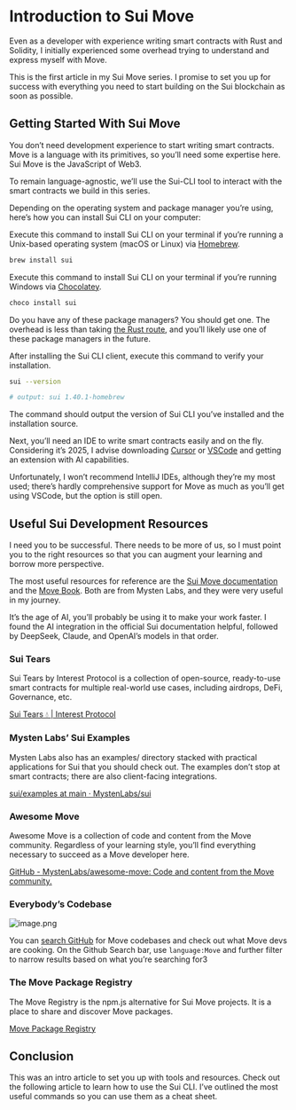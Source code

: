 # Introduction to Sui Move

Even as a developer with experience writing smart contracts with Rust and Solidity, I initially experienced some overhead trying to understand and express myself with Move.

This is the first article in my Sui Move series. I promise to set you up for success with everything you need to start building on the Sui blockchain as soon as possible.

## Getting Started With Sui Move

You don’t need development experience to start writing smart contracts. Move is a language with its primitives, so you’ll need some expertise here. Sui Move is the JavaScript of Web3.

To remain language-agnostic, we’ll use the Sui-CLI tool to interact with the smart contracts we build in this series.

Depending on the operating system and package manager you’re using, here’s how you can install Sui CLI on your computer:

Execute this command to install Sui CLI on your terminal if you’re running a Unix-based operating system (macOS or Linux) via [Homebrew](https://brew.sh/).

```bash [Terminal]
brew install sui
```

Execute this command to install Sui CLI on your terminal if you’re running Windows via [Chocolatey](https://chocolatey.org/).

```bash [Command Line]
choco install sui
```

Do you have any of these package managers? You should get one. The overhead is less than taking [the Rust route](https://docs.sui.io/guides/developer/getting-started/sui-install#install-sui-binaries-from-source), and you’ll likely use one of these package managers in the future.

After installing the Sui CLI client, execute this command to verify your installation.

```bash [Terminal]
sui --version

# output: sui 1.40.1-homebrew
```

The command should output the version of Sui CLI you’ve installed and the installation source.

Next, you’ll need an IDE to write smart contracts easily and on the fly. Considering it’s 2025, I advise downloading [Cursor](http://cursor.com) or [VSCode](https://www.notion.so/2025-The-Goodylili-Brand-165e61ac3cdb807298f9ecdbba5776f6?pvs=21) and getting an extension with AI capabilities.

Unfortunately, I won’t recommend IntelliJ IDEs, although they’re my most used; there’s hardly comprehensive support for Move as much as you’ll get using VSCode, but the option is still open.


## Useful Sui Development Resources

I need you to be successful. There needs to be more of us, so I must point you to the right resources so that you can augment your learning and borrow more perspective.

The most useful resources for reference are the [Sui Move documentation](https://docs.sui.io/concepts/sui-move-concepts) and the [Move Book](https://move-book.com/). Both are from Mysten Labs, and they were very useful in my journey.


It’s the age of AI, you’ll probably be using it to make your work faster. I found the AI integration in the official Sui documentation helpful, followed by DeepSeek, Claude, and OpenAI’s models in that order.

### **Sui Tears**

Sui Tears by Interest Protocol is a collection of open-source, ready-to-use smart contracts for multiple real-world use cases, including airdrops, DeFi, Governance, etc.

[Sui Tears 💧 | Interest Protocol](https://docs.interestprotocol.com/overview/deprecated/sui-tears)

### **Mysten Labs’ Sui Examples**

Mysten Labs also has an examples/ directory stacked with practical applications for Sui that you should check out. The examples don’t stop at smart contracts; there are also client-facing integrations.

[sui/examples at main · MystenLabs/sui](https://github.com/MystenLabs/sui/tree/main/examples)

### **Awesome Move**

Awesome Move is a collection of code and content from the Move community. Regardless of your learning style, you’ll find everything necessary to succeed as a Move developer here.

[GitHub - MystenLabs/awesome-move: Code and content from the Move community.](https://github.com/MystenLabs/awesome-move?tab=readme-ov-file#videos)

### **Everybody’s Codebase**

![image.png](attachment:be0af863-0957-43c0-bfe0-76849122a87f:image.png)

You can [search GitHub](https://docs.github.com/en/search-github/github-code-search/understanding-github-code-search-syntax) for Move codebases and check out what Move devs are cooking. On the Github Search bar, use `language:Move`  and further filter to narrow results based on what you’re searching for3

### The Move Package Registry

The Move Registry is the npm.js alternative for Sui Move projects. It is a place to share and discover Move packages.

[Move Package Registry](https://www.moveregistry.com/)

## Conclusion

This was an intro article to set you up with tools and resources. Check out the following article to learn how to use the Sui CLI. I’ve outlined the most useful commands so you can use them as a cheat sheet.
